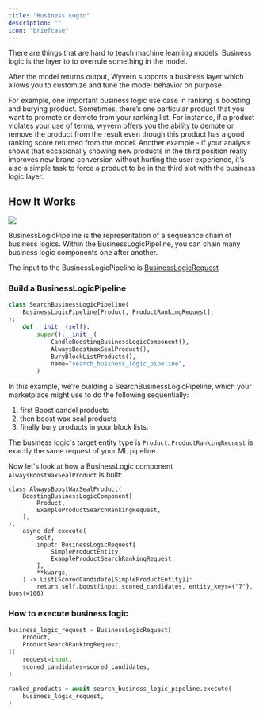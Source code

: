 ```yaml
---
title: "Business Logic"
description: ""
icon: "briefcase"
---
```


There are things that are hard to teach machine learning models. Business logic is the layer to to overrule something in the model.

After the model returns output, Wyvern supports a business layer which allows you to customize and tune the model behavior on purpose.

For example, one important business logic use case in ranking is boosting and burying product. Sometimes, there’s one particular product that you want to promote or demote from your ranking list. For instance, if a product violates your use of terms, wyvern offers you the ability to demote or remove the product from the result even though this product has a good ranking score returned from the model.
Another example - if your analysis shows that occasionally showing new products in the third position really improves new brand conversion without hurting the user experience, it’s also a simple task to force a product to be in the third slot with the business logic layer.

## How It Works

<Frame>
  <img class="w-56" src="/images/business_logic.png" />
</Frame>

BusinessLogicPipeline is the representation of a sequeance chain of business logics. Within the BusinessLogicPipeline, you can chain many business logic components one after another.

The input to the BusinessLogicPipeline is [BusinessLogicRequest](https://docs.wyvern.ai/sdk_ref#businesslogicrequest-objects)

### Build a BusinessLogicPipeline

```python
class SearchBusinessLogicPipeline(
    BusinessLogicPipeline[Product, ProductRankingRequest],
):
    def __init__(self):
        super().__init__(
            CandleBoostingBusinessLogicComponent(),
            AlwaysBoostWaxSealProduct(),
            BuryBlockListProducts(),
            name="search_business_logic_pipeline",
        )
```

In this example, we're building a SearchBusinessLogicPipeline, which your marketplace might use to do the following sequentially:

1. first Boost candel products
2. then boost wax seal products
3. finally bury products in your block lists.

The business logic's target entity type is `Product`. `ProductRankingRequest` is exactly the same request of your ML pipeline.

Now let's look at how a BusinessLogic component `AlwaysBoostWaxSealProduct` is built:

```
class AlwaysBoostWaxSealProduct(
    BoostingBusinessLogicComponent[
        Product,
        ExampleProductSearchRankingRequest,
    ],
):
    async def execute(
        self,
        input: BusinessLogicRequest[
            SimpleProductEntity,
            ExampleProductSearchRankingRequest,
        ],
        **kwargs,
    ) -> List[ScoredCandidate[SimpleProductEntity]]:
        return self.boost(input.scored_candidates, entity_keys={"7"}, boost=100)
```

### How to execute business logic

```python
business_logic_request = BusinessLogicRequest[
    Product,
    ProductSearchRankingRequest,
](
    request=input,
    scored_candidates=scored_candidates,
)

ranked_products = await search_business_logic_pipeline.execute(
    business_logic_request,
)
```
